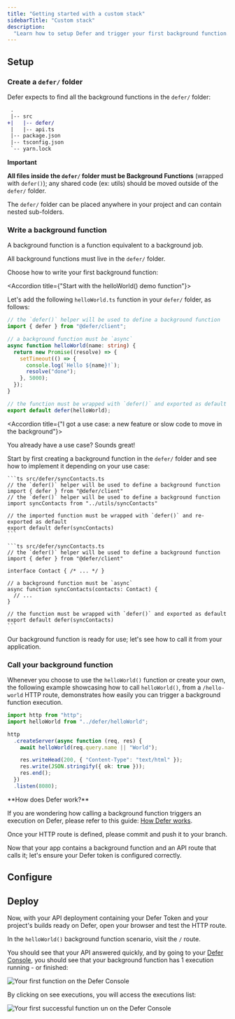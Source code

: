 ```yaml
---
title: "Getting started with a custom stack"
sidebarTitle: "Custom stack"
description:
  "Learn how to setup Defer and trigger your first background function."
---
```


## Setup

<Snippet file="install-defer-client.mdx" />

### Create a `defer/` folder

Defer expects to find all the background functions in the `defer/` folder:

```diff
 .
 |-- src
+|   |-- defer/
 |   |-- api.ts
 |-- package.json
 |-- tsconfig.json
 `-- yarn.lock
```

<Note>

**Important**

**All files inside the `defer/` folder must be Background Functions** (wrapped
with `defer()`); any shared code (ex: utils) should be moved outside of the
`defer/` folder.

The `defer/` folder can be placed anywhere in your project and can contain
nested sub-folders.

</Note>

### Write a background function

A background function is a function equivalent to a background job.

All background functions must live in the `defer/` folder.

Choose how to write your first background function:

<AccordionGroup>

<Accordion title={"Start with the helloWorld() demo function"}>

Let's add the following `helloWorld.ts` function in your `defer/` folder, as
follows:

```ts src/defer/helloWorld.ts
// the `defer()` helper will be used to define a background function
import { defer } from "@defer/client";

// a background function must be `async`
async function helloWorld(name: string) {
  return new Promise((resolve) => {
    setTimeout(() => {
      console.log(`Hello ${name}!`);
      resolve("done");
    }, 5000);
  });
}

// the function must be wrapped with `defer()` and exported as default
export default defer(helloWorld);
```

</Accordion>

<Accordion title={"I got a use case: a new feature or slow code to move in the background"}>

You already have a use case? Sounds great!

Start by first creating a background function in the `defer/` folder and see how
to implement it depending on your use case:

<Tabs>

  <Tab title='Move existing slow code to a background function'>

    ```ts src/defer/syncContacts.ts
    // the `defer()` helper will be used to define a background function
    import { defer } from "@defer/client"
    // the `defer()` helper will be used to define a background function
    import syncContacts from "../utils/syncContacts"

    // the imported function must be wrapped with `defer()` and re-exported as default
    export default defer(syncContacts)
    ```

  </Tab>

  <Tab title='Write a new feature, ex: syncContacts()'>

    ```ts src/defer/syncContacts.ts
    // the `defer()` helper will be used to define a background function
    import { defer } from "@defer/client"

    interface Contact { /* ... */ }

    // a background function must be `async`
    async function syncContacts(contacts: Contact) {
      // ...
    }

    // the function must be wrapped with `defer()` and exported as default
    export default defer(syncContacts)
    ```

  </Tab>

</Tabs>

</Accordion>

</AccordionGroup>

Our background function is ready for use; let's see how to call it from your
application.

### Call your background function

Whenever you choose to use the `helloWorld()` function or create your own, the
following example showcasing how to call `helloWorld()`, from a `/hello-world`
HTTP route, demonstrates how easily you can trigger a background function
execution.

```ts src/api.ts
import http from "http";
import helloWorld from "../defer/helloWorld";

http
  .createServer(async function (req, res) {
    await helloWorld(req.query.name || "World");

    res.writeHead(200, { "Content-Type": "text/html" });
    res.write(JSON.stringify({ ok: true }));
    res.end();
  })
  .listen(8080);
```

<Tip>
**How does Defer work?**

If you are wondering how calling a background function triggers an execution on
Defer, please refer to this guide: [How Defer works](/get-started/concepts).

</Tip>

Once your HTTP route is defined, please commit and push it to your branch.

Now that your app contains a background function and an API route that calls it;
let's ensure your Defer token is configured correctly.

<Snippet file="setup-runtime.mdx" />

## Configure

<Snippet file="setup-defer-app.mdx" />

<Snippet file="api-deployment-configuration.mdx" />

## Deploy

Now, with your API deployment containing your Defer Token and your project's
builds ready on Defer, open your browser and test the HTTP route.

In the `helloWorld()` background function scenario, visit the `/` route.

You should see that your API answered quickly, and by going to your
[Defer Console](https://console.defer.run/), you should see that your background
function has 1 execution running - or finished:

<Frame caption="Your first function on the Defer Console">
  <img
    src="/images/getting-started/functions-list.png"
    alt="Your first function on the Defer Console"
  />
</Frame>

By clicking on see executions, you will access the executions list:

<Frame caption="Your first successful function un on the Defer Console">
  <img
    src="/images/getting-started/function-runs.png"
    alt="Your first successful function un on the Defer Console"
  />
</Frame>

